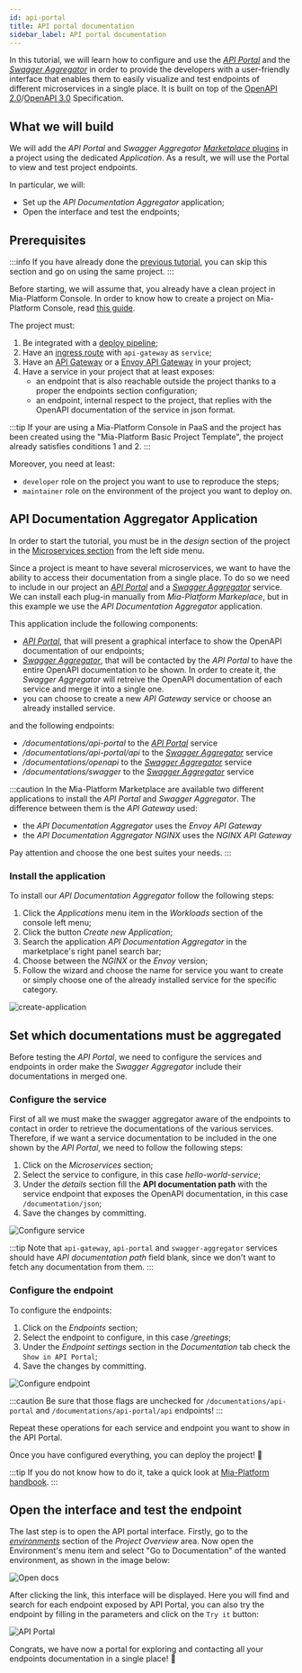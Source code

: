 ```yaml
---
id: api-portal
title: API portal documentation
sidebar_label: API portal documentation
---
```



In this tutorial, we will learn how to configure and use the [_API Portal_](/runtime_suite/api-portal/10_overview.md) and the [_Swagger Aggregator_](/runtime_suite/swagger-aggregator/10_overview.md) in order to provide the developers with a user-friendly interface that enables them to easily visualize and test endpoints of different microservices in a single place. It is built on top of the [OpenAPI 2.0](https://swagger.io/specification/v2/)/[OpenAPI 3.0](https://swagger.io/specification/) Specification.

## What we will build

We will add the _API Portal_ and _Swagger Aggregator_ [_Marketplace_ plugins](/plugins/mia-platform-plugins.md) in a project using the dedicated _Application_. As a result, we will use the Portal to view and test project endpoints.

In particular, we will:

- Set up the _API Documentation Aggregator_ application;
- Open the interface and test the endpoints;

## Prerequisites

:::info
If you have already done the [previous tutorial](/console/tutorials/configure-marketplace-components/microservice-hello-world.mdx), you can skip this section and go on using the same project.
:::

Before starting, we will assume that, you already have a clean project in Mia-Platform Console. In order to know how to create a project on Mia-Platform Console, read [this guide](/console/project-configuration/create-a-project.mdx).

The project must:

1. Be integrated with a [deploy pipeline](/infrastructure/self-hosted/pipeline-configuration.md);
1. Have an [ingress route](/infrastructure/paas/tools/traefik.md) with `api-gateway` as `service`;
1. Have an [API Gateway](/runtime_suite/api-gateway/10_overview.md) or a [Envoy API Gateway](/runtime_suite/envoy-api-gateway/overview.md) in your project;
1. Have a service in your project that at least exposes:
    - an endpoint that is also reachable outside the project thanks to a proper the endpoints section configuration;
    - an endpoint, internal respect to the project, that replies with the OpenAPI documentation of the service in json format.

:::tip
If your are using a Mia-Platform Console in PaaS and the project has been created using the "Mia-Platform Basic Project Template", the project already satisfies conditions 1 and 2.
:::

Moreover, you need at least:

- `developer` role on the project you want to use to reproduce the steps;
- `maintainer` role on the environment of the project you want to deploy on.

## API Documentation Aggregator Application

In order to start the tutorial, you must be in the _design_ section of the project in the [Microservices section](/development_suite/api-console/api-design/services.md) from the left side menu.

Since a project is meant to have several microservices, we want to have the ability to access their documentation from a single place. 
To do so we need to include in our project an [_API Portal_](/runtime_suite/api-portal/10_overview.md) and a [_Swagger Aggregator_](/runtime_suite/swagger-aggregator/10_overview.md) service. 
We can install each plug-in manually from _Mia-Platform Markeplace_, but in this example we use the _API Documentation Aggregator_ application.

This application include the following components:
- [_API Portal_](/runtime_suite/api-portal/10_overview.md), that will present a graphical interface to show the OpenAPI documentation of our endpoints;
- [_Swagger Aggregator_](/runtime_suite/swagger-aggregator/10_overview.md), that will be contacted by the _API Portal_ to have the entire OpenAPI documentation to be shown. In order to create it, the _Swagger Aggregator_ will retreive the OpenAPI documentation of each service and merge it into a single one.
- you can choose to create a new _API Gateway_ service or choose an already installed service. 

and the following endpoints:
- _/documentations/api-portal_ to the [_API Portal_](/runtime_suite/api-portal/10_overview.md) service 
- _/documentations/api-portal/api_ to the [_Swagger Aggregator_](/runtime_suite/swagger-aggregator/10_overview.md) service
- _/documentations/openapi_ to the [_Swagger Aggregator_](/runtime_suite/swagger-aggregator/10_overview.md) service
- _/documentations/swagger_ to the [_Swagger Aggregator_](/runtime_suite/swagger-aggregator/10_overview.md) service

:::caution
In the Mia-Platform Marketplace are available two different applications to install the _API Portal_ and _Swagger Aggregator_.
The difference between them is the _API Gateway_ used: 
- the _API Documentation Aggregator_ uses the _Envoy API Gateway_
- the _API Documentation Aggregator NGINX_ uses the _NGINX API Gateway_

Pay attention and choose the one best suites your needs.
:::

### Install the application

To install our _API Documentation Aggregator_ follow the following steps:

1. Click the _Applications_ menu item in the _Workloads_ section of the console left menu;
1. Click the button _Create new Application_;
1. Search the application _API Documentation Aggregator_ in the marketplace's right panel search bar;
1. Choose between the _NGINX_ or the _Envoy_ version;
1. Follow the wizard and choose the name for service you want to create or simply choose one of the already installed service for the specific category.


![create-application](img/create-api-portal-application.png)


## Set which documentations must be aggregated

Before testing the _API Portal_, we need to configure the services and endpoints in order make the _Swagger Aggregator_ include their documentations in merged one.

### Configure the service

First of all we must make the swagger aggregator aware of the endpoints to contact in order to retrieve the documentations of the various services. Therefore, if we want a service documentation to be included in the one shown by the _API Portal_, we need to follow the following steps:

1. Click on the _Microservices_ section;
1. Select the service to configure, in this case _hello-world-service_;
1. Under the _details_ section fill the **API documentation path** with the service endpoint that exposes the OpenAPI documentation, in this case `/documentation/json`;
1. Save the changes by committing.

![Configure service](img/configure_service.png)

:::tip
Note that `api-gateway`, `api-portal` and `swagger-aggregator` services should have _API documentation path_ field blank, since we don't want to fetch any documentation from them.
:::

### Configure the endpoint

To configure the endpoints:

1. Click on the _Endpoints_ section;
1. Select the endpoint to configure, in this case _/greetings_;
1. Under the _Endpoint settings_ section in the _Documentation_ tab check the `Show in API Portal`;
1. Save the changes by committing.

![Configure endpoint](img/configure_endpoint.png)

:::caution
Be sure that those flags are unchecked for `/documentations/api-portal` and `/documentations/api-portal/api` endpoints!
:::

Repeat these operations for each service and endpoint you want to show in the API Portal.

Once you have configured everything, you can deploy the project! 🚀

:::tip
If you do not know how to do it, take a quick look at [Mia-Platform handbook](/console/handbooks/project-usage.md#deploy-changes).
:::

## Open the interface and test the endpoint

The last step is to open the API portal interface. Firstly, go to the [_environments_](/console/project-configuration/manage-environment-variables/index.md) section of the _Project Overview_ area. Now open the Environment's menu item and select "Go to Documentation" of the wanted environment, as shown in the image below:

![Open docs](img/open_docs.png)

After clicking the link, this interface will be displayed. Here you will find and search for each endpoint exposed by API Portal, you can also try the endpoint by filling in the parameters and click on the `Try it` button:

![API Portal](img/try_now_api_portal.png)

Congrats, we have now a portal for exploring and contacting all your endpoints documentation in a single place! 🎉
